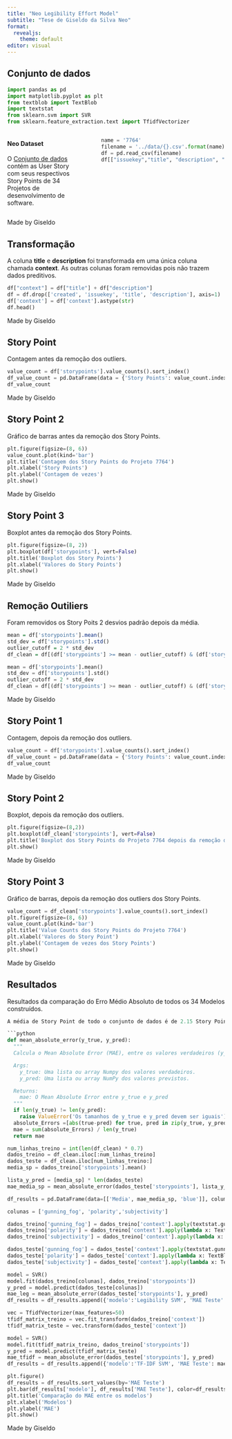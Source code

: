 ```yaml
---
title: "Neo Legibility Effort Model"
subtitle: "Tese de Giseldo da Silva Neo"
format:
  revealjs: 
    theme: default
editor: visual
---
```


## Conjunto de dados {.smaller}

```python
import pandas as pd
import matplotlib.pyplot as plt
from textblob import TextBlob
import textstat
from sklearn.svm import SVR
from sklearn.feature_extraction.text import TfidfVectorizer
```

::: columns
::: {.column width="35%"}
#### Neo Dataset

O [Conjunto de dados](https://github.com/giseldo/neodataset) contém as User Story com seus respectivos Story Points de 34 Projetos de desenvolvimento de software.
:::

::: {.column width="3%"}
:::

::: {.column width="62%"}

```python
name = '7764'
filename = '../data/{}.csv'.format(name)
df = pd.read_csv(filename)
df[["issuekey","title", "description", "storypoints"]].head(2)
```
:::
:::

::: footer
Made by Giseldo
:::

## Transformação  {.smaller}

A coluna **title** e **description** foi transformada em uma única coluna chamada **context**. As outras colunas foram removidas pois não trazem dados preditivos.

```python
df["context"] = df["title"] + df["description"]
df = df.drop(['created', 'issuekey', 'title', 'description'], axis=1)
df['context'] = df['context'].astype(str)
df.head()
```

::: footer
Made by Giseldo
:::

## Story Point {.smaller}

Contagem antes da remoção dos outliers.

```python
value_count = df['storypoints'].value_counts().sort_index()
df_value_count = pd.DataFrame(data = {'Story Points': value_count.index, 'Contagem': value_count.values})
df_value_count
```

::: footer
Made by Giseldo
:::

## Story Point 2 {.smaller}

Gráfico de barras antes da remoção dos Story Points.

```python
plt.figure(figsize=(8, 6))
value_count.plot(kind='bar')
plt.title('Contagem dos Story Points do Projeto 7764')
plt.xlabel('Story Points')
plt.ylabel('Contagem de vezes')
plt.show()
```

::: footer
Made by Giseldo
:::

## Story Point 3 {.smaller}

Boxplot antes da remoção dos Story Points.

```python
plt.figure(figsize=(8, 2))
plt.boxplot(df['storypoints'], vert=False)
plt.title('Boxplot dos Story Points')
plt.xlabel('Valores do Story Points')
plt.show()
```

::: footer
Made by Giseldo
:::

## Remoção Outiliers {.smaller auto-animate="true"}

Foram removidos os Story Poits 2 desvios padrão depois da média.

``` r
mean = df['storypoints'].mean()
std_dev = df['storypoints'].std()
outlier_cutoff = 2 * std_dev
df_clean = df[(df['storypoints'] >= mean - outlier_cutoff) & (df['storypoints'] < mean + outlier_cutoff)]
```

```python
mean = df['storypoints'].mean()
std_dev = df['storypoints'].std()
outlier_cutoff = 2 * std_dev
df_clean = df[(df['storypoints'] >= mean - outlier_cutoff) & (df['storypoints'] < mean + outlier_cutoff)]
```

::: footer
Made by Giseldo
:::

## Story Point 1 {.smaller}

Contagem, depois da remoção dos outliers.

```python
value_count = df['storypoints'].value_counts().sort_index()
df_value_count = pd.DataFrame(data = {'Story Points': value_count.index, 'Contagem': value_count.values})
df_value_count
```

::: footer
Made by Giseldo
:::

## Story Point 2 {.smaller}

Boxplot, depois da remoção dos outliers.

```python
plt.figure(figsize=(8,2))
plt.boxplot(df_clean['storypoints'], vert=False)
plt.title('Boxplot dos Story Points do Projeto 7764 depois da remoção dos outliers')
plt.show()
```

::: footer
Made by Giseldo
:::

## Story Point 3 {.smaller}

Gráfico de barras, depois da remoção dos outliers dos Story Points.

```python
value_count = df_clean['storypoints'].value_counts().sort_index()
plt.figure(figsize=(8, 6))
value_count.plot(kind='bar')
plt.title('Value Counts dos Story Points do Projeto 7764')
plt.xlabel('Valores do Story Point')
plt.ylabel('Contagem de vezes dos Story Points')
plt.show()
```

::: footer
Made by Giseldo
:::

## Resultados {.smaller}

Resultados da comparação do Erro Médio Absoluto de todos os 34 Modelos construídos.

```python
A média de Story Point de todo o conjunto de dados é de 2.15 Story Point

```python
def mean_absolute_error(y_true, y_pred):
  """
  Calcula o Mean Absolute Error (MAE), entre os valores verdadeiros (y_true) e os valores previstos (y_pred)

  Args:
    y_true: Uma lista ou array Numpy dos valores verdadeiros.
    y_pred: Uma lista ou array NumPy dos valores previstos.

  Returns:
    mae: O Mean Absolute Error entre y_true e y_pred
  """
  if len(y_true) != len(y_pred):
    raise ValueError('Os tamanhos de y_true e y_pred devem ser iguais')
  absolute_Errors =[abs(true-pred) for true, pred in zip(y_true, y_pred)]
  mae = sum(absolute_Errors) / len(y_true)
  return mae
```


```python
num_linhas_treino = int(len(df_clean) * 0.7)
dados_treino = df_clean.iloc[:num_linhas_treino]
dados_teste = df_clean.iloc[num_linhas_treino:]
media_sp = dados_treino['storypoints'].mean()

lista_y_pred = [media_sp] * len(dados_teste)
mae_media_sp = mean_absolute_error(dados_teste['storypoints'], lista_y_pred)

df_results = pd.DataFrame(data=[['Media', mae_media_sp, 'blue']], columns=['modelo', 'MAE Teste', "color"])

colunas = ['gunning_fog', 'polarity','subjectivity']

dados_treino['gunning_fog'] = dados_treino['context'].apply(textstat.gunning_fog)
dados_treino['polarity'] = dados_treino['context'].apply(lambda x: TextBlob(x).sentiment.polarity)
dados_treino['subjectivity'] = dados_treino['context'].apply(lambda x: TextBlob(x).sentiment.subjectivity)

dados_teste['gunning_fog'] = dados_teste['context'].apply(textstat.gunning_fog)
dados_teste['polarity'] = dados_teste['context'].apply(lambda x: TextBlob(x).sentiment.polarity)
dados_teste['subjectivity'] = dados_teste['context'].apply(lambda x: TextBlob(x).sentiment.subjectivity)

model = SVR()
model.fit(dados_treino[colunas], dados_treino['storypoints'])
y_pred = model.predict(dados_teste[colunas])
mae_leg = mean_absolute_error(dados_teste['storypoints'], y_pred)
df_results = df_results.append({'modelo':'Legibility SVM', 'MAE Teste': mae_leg, 'color': 'orange'}, ignore_index=True)

vec = TfidfVectorizer(max_features=50)
tfidf_matrix_treino = vec.fit_transform(dados_treino['context'])
tfidf_matrix_teste = vec.transform(dados_teste['context'])

model = SVR()
model.fit(tfidf_matrix_treino, dados_treino['storypoints'])
y_pred = model.predict(tfidf_matrix_teste)
mae_tfidf = mean_absolute_error(dados_teste['storypoints'], y_pred)
df_results = df_results.append({'modelo':'TF-IDF SVM', 'MAE Teste': mae_tfidf, 'color': 'green'}, ignore_index=True)

plt.figure()
df_results = df_results.sort_values(by='MAE Teste')
plt.bar(df_results['modelo'], df_results['MAE Teste'], color=df_results['color'])
plt.title('Comparação do MAE entre os modelos')
plt.xlabel('Modelos')
plt.ylabel('MAE')
plt.show()
```

::: footer
Made by Giseldo
:::
